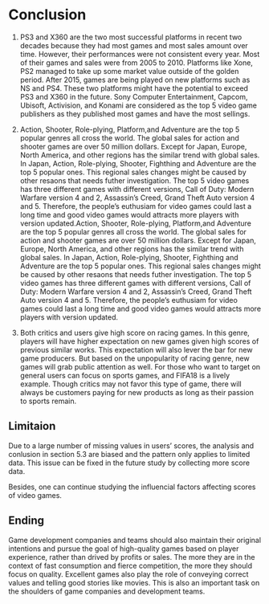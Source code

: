 # Conclusion

1. PS3 and X360 are the two most successful platforms in recent two decades because they had most games and most sales amount over time. However, their performances were not consistent every year. Most of their games and sales were from 2005 to 2010. Platforms like Xone, PS2 managed to take up some market value outside of the golden period. After 2015, games are being played on new platforms such as NS and PS4. These two platforms might have the potential to exceed PS3 and X360 in the future. Sony Computer Entertainment, Capcom, Ubisoft, Activision, and Konami are considered as the top 5 video game publishers as they published most games and have the most sellings.


2. Action, Shooter, Role-plying, Platform,and Adventure are the top 5 popular genres all cross the world. The global sales for action and shooter games are over 50 million dollars. Except for Japan, Europe, North America, and other regions has the similar trend with global sales. In Japan, Action, Role-plying, Shooter, Fighthing and Adventure are the top 5 popular ones. This regional sales changes might be caused by other resaons that needs futher investigation. The top 5 video games has three different games with different versions, Call of Duty: Modern Warfare version 4 and 2, Assassin’s Creed, Grand Theft Auto version 4 and 5. Therefore, the people's euthusiam for video games could last a long time and good video games would attracts more players with version updated.Action, Shooter, Role-plying, Platform,and Adventure are the top 5 popular genres all cross the world. The global sales for action and shooter games are over 50 million dollars. Except for Japan, Europe, North America, and other regions has the similar trend with global sales. In Japan, Action, Role-plying, Shooter, Fighthing and Adventure are the top 5 popular ones. This regional sales changes might be caused by other resaons that needs futher investigation. The top 5 video games has three different games with different versions, Call of Duty: Modern Warfare version 4 and 2, Assassin’s Creed, Grand Theft Auto version 4 and 5. Therefore, the people's euthusiam for video games could last a long time and good video games would attracts more players with version updated.



3. Both critics and users give high score on racing games. In this genre, players will have higher expectation on new games given high scores of previous similar works. This expectation will also lever the bar for new game producers. But based on the unpopularity of racing genre, new games will grab public attention as well. For those who want to target on general users can focus on sports games, and FIFA18 is a lively example. Though critics may not favor this type of game, there will always be customers paying for new products as long as their passion to sports remain. 



## Limitaion
Due to a large number of missing values in users' scores, the analysis and conlusion in section 5.3 are biased and the pattern only applies to limited data. This issue can be fixed in the future study by collecting more score data.

Besides, one can continue studying the influencial factors affecting scores of video games. 

## Ending

Game development companies and teams should also maintain their original intentions and pursue the goal of high-quality games based on player experience, rather than drived by profits or sales. The more they are in the context of fast consumption and fierce competition, the more they should focus on quality. Excellent games also play the role of conveying correct values and telling good stories like movies. This is also an important task on the shoulders of game companies and development teams.